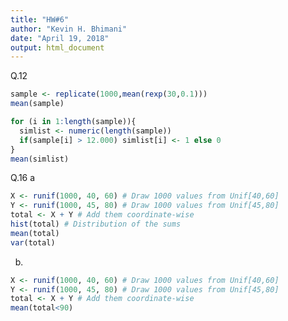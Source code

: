 ```yaml
---
title: "HW#6"
author: "Kevin H. Bhimani"
date: "April 19, 2018"
output: html_document
---
```

Q.12
```r
sample <- replicate(1000,mean(rexp(30,0.1)))
mean(sample)

for (i in 1:length(sample)){
  simlist <- numeric(length(sample))
  if(sample[i] > 12.000) simlist[i] <- 1 else 0
}
mean(simlist)

```
Q.16 
a
```r
X <- runif(1000, 40, 60) # Draw 1000 values from Unif[40,60]
Y <- runif(1000, 45, 80) # Draw 1000 values from Unif[45,80]
total <- X + Y # Add them coordinate-wise
hist(total) # Distribution of the sums
mean(total)
var(total)
```
b)
```r
X <- runif(1000, 40, 60) # Draw 1000 values from Unif[40,60]
Y <- runif(1000, 45, 80) # Draw 1000 values from Unif[45,80]
total <- X + Y # Add them coordinate-wise
mean(total<90)
```


